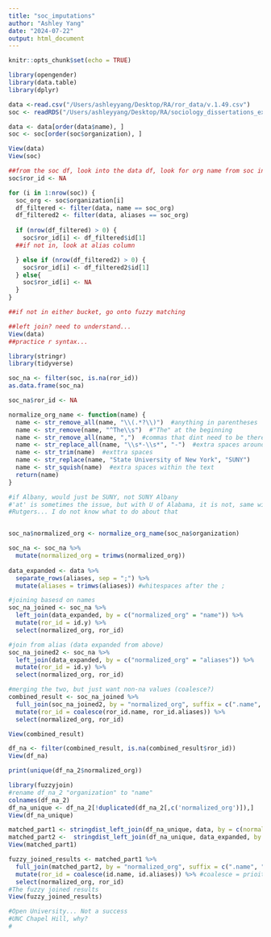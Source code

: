 ```yaml
---
title: "soc_imputations"
author: "Ashley Yang"
date: "2024-07-22"
output: html_document
---
```


```r
knitr::opts_chunk$set(echo = TRUE)
```

```r
library(opengender)
library(data.table)
library(dplyr)

data <-read.csv("/Users/ashleyyang/Desktop/RA/ror_data/v.1.49.csv")
soc <- readRDS("/Users/ashleyyang/Desktop/RA/sociology_dissertations_extract.RDS")

data <- data[order(data$name), ]
soc <- soc[order(soc$organization), ]

View(data)
View(soc)
```

```r
##from the soc df, look into the data df, look for org name from soc in "name" column 
soc$ror_id <- NA

for (i in 1:nrow(soc)) {
  soc_org <- soc$organization[i]
  df_filtered <- filter(data, name == soc_org)
  df_filtered2 <- filter(data, aliases == soc_org)
  
  if (nrow(df_filtered) > 0) {
    soc$ror_id[i] <- df_filtered$id[1]
  ##if not in, look at alias column

  } else if (nrow(df_filtered2) > 0) {
    soc$ror_id[i] <- df_filtered2$id[1]
  } else{
    soc$ror_id[i] <- NA
  }
}

##if not in either bucket, go onto fuzzy matching 
```

```r
##left join? need to understand... 
View(data)
##practice r syntax...
```

```r
library(stringr)
library(tidyverse)

soc_na <- filter(soc, is.na(ror_id))
as.data.frame(soc_na)

soc_na$ror_id <- NA

normalize_org_name <- function(name) {
  name <- str_remove_all(name, "\\(.*?\\)")  #anything in parentheses
  name <- str_remove(name, "^The\\s")  #"The" at the beginning
  name <- str_remove_all(name, ",")  #commas that dint need to be there
  name <- str_replace_all(name, "\\s*-\\s*", "-")  #extra spaces around hyphens
  name <- str_trim(name)  #exttra spaces
  name <- str_replace(name, "State University of New York", "SUNY")
  name <- str_squish(name)  #extra spaces within the text
  return(name)
}

#if Albany, would just be SUNY, not SUNY Albany
#'at' is sometimes the issue, but with U of Alabama, it is not, same with UNC 
#Rutgers... I do not know what to do about that


soc_na$normalized_org <- normalize_org_name(soc_na$organization)

soc_na <- soc_na %>%
  mutate(normalized_org = trimws(normalized_org))
  
data_expanded <- data %>%
  separate_rows(aliases, sep = ";") %>%
  mutate(aliases = trimws(aliases)) #whitespaces after the ;

#joining basesd on names
soc_na_joined <- soc_na %>%
  left_join(data_expanded, by = c("normalized_org" = "name")) %>%
  mutate(ror_id = id.y) %>%
  select(normalized_org, ror_id)

#join from alias (data expanded from above)
soc_na_joined2 <- soc_na %>%
  left_join(data_expanded, by = c("normalized_org" = "aliases")) %>%
  mutate(ror_id = id.y) %>%
  select(normalized_org, ror_id)

#merging the two, but just want non-na values (coalesce?)
combined_result <- soc_na_joined %>%
  full_join(soc_na_joined2, by = "normalized_org", suffix = c(".name", ".aliases")) %>%
  mutate(ror_id = coalesce(ror_id.name, ror_id.aliases)) %>%
  select(normalized_org, ror_id)

View(combined_result)

df_na <- filter(combined_result, is.na(combined_result$ror_id))
View(df_na)

print(unique(df_na_2$normalized_org))

```

```r
library(fuzzyjoin)
#rename df_na_2 "organization" to "name"
colnames(df_na_2)
df_na_unique <- df_na_2[!duplicated(df_na_2[,c('normalized_org')]),]
View(df_na_unique)

matched_part1 <- stringdist_left_join(df_na_unique, data, by = c(normalized_org = "name"), distance_col = "dist")
matched_part2 <-  stringdist_left_join(df_na_unique, data_expanded, by = c(normalized_org = "aliases"), distance_col = "dist")
View(matched_part1)

fuzzy_joined_results <- matched_part1 %>%
  full_join(matched_part2, by = "normalized_org", suffix = c(".name", ".aliases")) %>% 
  mutate(ror_id = coalesce(id.name, id.aliases)) %>% #coalesce = prioitize the value that is not NA 
  select(normalized_org, ror_id)
#The fuzzy joined results
View(fuzzy_joined_results)
```

```r
#Open University... Not a success
#UNC Chapel Hill, why?
#

```
